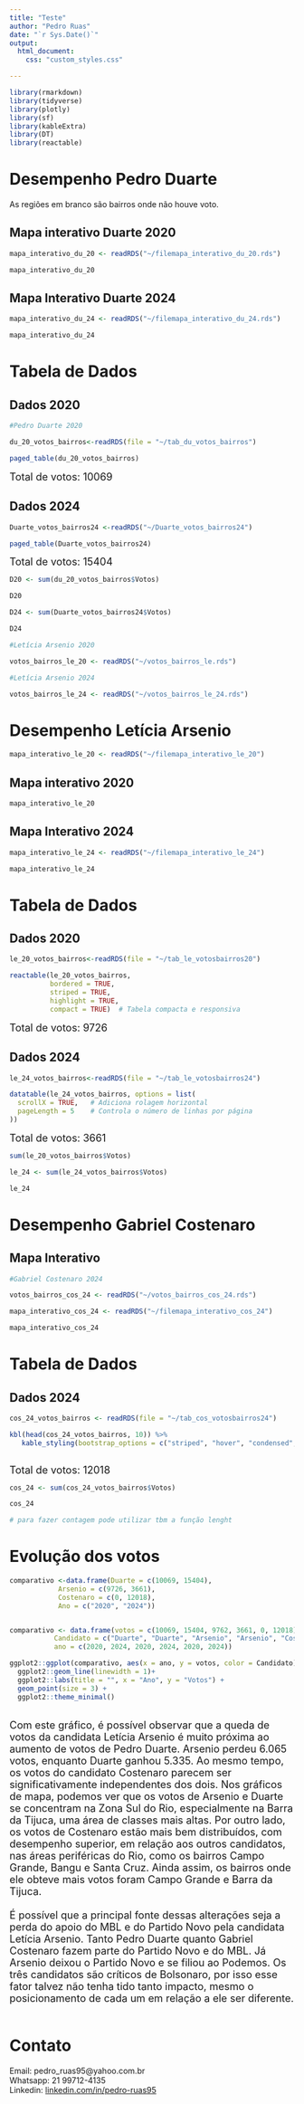 ---
title: "Teste"
author: "Pedro Ruas"
date: "`r Sys.Date()`"
output:
  html_document:
    css: "custom_styles.css" 

---
<style>
/* Aumentar a largura do container principal para conteúdo (parágrafos e títulos) */
.container {
  max-width: 90% !important;  /* Ajuste a largura conforme necessário (90% da tela, por exemplo) */
  width: 100% !important;     /* Assegura que o conteúdo ocupe toda a largura possível */
}

/* Garantir que a tabela tenha uma largura mínima */
.dataTables_wrapper .dataTables_scrollBody {
  min-width: 500px;  /* Ajuste para a largura desejada */
}
</style>

```{r, include=FALSE}

library(rmarkdown)
library(tidyverse)
library(plotly)
library(sf)
library(kableExtra)
library(DT)
library(reactable)
```



# Desempenho Pedro Duarte {.tabset}

As regiões em branco são bairros onde não houve voto.

## Mapa interativo Duarte 2020
```{r, include=FALSE}

mapa_interativo_du_20 <- readRDS("~/filemapa_interativo_du_20.rds")


```

```{r, echo=FALSE}

mapa_interativo_du_20

```

## Mapa Interativo Duarte 2024
```{r, include=FALSE}

mapa_interativo_du_24 <- readRDS("~/filemapa_interativo_du_24.rds")


```

```{r, echo=FALSE}

mapa_interativo_du_24

```

# Tabela de Dados {.tabset}

## Dados 2020


```{r, include=FALSE}
#Pedro Duarte 2020

du_20_votos_bairros<-readRDS(file = "~/tab_du_votos_bairros")
```

```{r, echo=FALSE}
paged_table(du_20_votos_bairros)

```
<span style="font-size:18px">Total de votos: 10069</span>

## Dados 2024

```{r, include=FALSE}

Duarte_votos_bairros24 <-readRDS("~/Duarte_votos_bairros24")

```
```{r, echo=FALSE}

paged_table(Duarte_votos_bairros24)

```
<span style="font-size:18px">Total de votos: 15404</span>  


```{r, include=FALSE}

D20 <- sum(du_20_votos_bairros$Votos)

D20

```

```{r, include=FALSE}

D24 <- sum(Duarte_votos_bairros24$Votos)

D24

```

```{r, include=FALSE}
#Letícia Arsenio 2020

votos_bairros_le_20 <- readRDS("~/votos_bairros_le.rds")

#Letícia Arsenio 2024

votos_bairros_le_24 <- readRDS("~/votos_bairros_le_24.rds")

```

# Desempenho Letícia Arsenio {.tabset}

```{r, include=FALSE}

mapa_interativo_le_20 <- readRDS("~/filemapa_interativo_le_20")


```

## Mapa interativo 2020
```{r, echo=FALSE}

mapa_interativo_le_20

```

## Mapa Interativo 2024
```{r, include=FALSE}

mapa_interativo_le_24 <- readRDS("~/filemapa_interativo_le_24")


```

```{r, echo=FALSE}

mapa_interativo_le_24

```

# Tabela de Dados{.tabset}
## Dados 2020
```{r, include=FALSE}

le_20_votos_bairros<-readRDS(file = "~/tab_le_votosbairros20")

```

```{r, echo=FALSE}

reactable(le_20_votos_bairros, 
          bordered = TRUE,
          striped = TRUE,
          highlight = TRUE,
          compact = TRUE)  # Tabela compacta e responsiva
```
<span style="font-size:18px">Total de votos: 9726</span>

## Dados 2024
```{r, include=FALSE}

le_24_votos_bairros<-readRDS(file = "~/tab_le_votosbairros24")

```

```{r, echo=FALSE}

datatable(le_24_votos_bairros, options = list(
  scrollX = TRUE,   # Adiciona rolagem horizontal
  pageLength = 5    # Controla o número de linhas por página
))

```
<span style="font-size:18px">Total de votos: 3661</span> 


```{r, include=FALSE}

sum(le_20_votos_bairros$Votos)

```

```{r, include=FALSE}

le_24 <- sum(le_24_votos_bairros$Votos)

le_24

```

# Desempenho Gabriel Costenaro{.tabset}
## Mapa Interativo


```{r, include=FALSE}

#Gabriel Costenaro 2024

votos_bairros_cos_24 <- readRDS("~/votos_bairros_cos_24.rds")


```

```{r, include=FALSE}

mapa_interativo_cos_24 <- readRDS("~/filemapa_interativo_cos_24")


```

```{r, echo=FALSE}

mapa_interativo_cos_24

```
# Tabela de Dados{.tabset}
## Dados 2024
```{r, echo=FALSE}

cos_24_votos_bairros <- readRDS(file = "~/tab_cos_votosbairros24")

```

```{r, echo=FALSE}

kbl(head(cos_24_votos_bairros, 10)) %>%
   kable_styling(bootstrap_options = c("striped", "hover", "condensed", "responsive"))
      
```

<span style="font-size:18px">Total de votos: 12018</span>

```{r, include=FALSE}

cos_24 <- sum(cos_24_votos_bairros$Votos)

cos_24

# para fazer contagem pode utilizar tbm a função lenght

```
# Evolução dos votos
```{r, include=FALSE}

comparativo <-data.frame(Duarte = c(10069, 15404),
            Arsenio = c(9726, 3661),
            Costenaro = c(0, 12018),
            Ano = c("2020", "2024"))



```

```{r, include=FALSE}

comparativo <- data.frame(votos = c(10069, 15404, 9762, 3661, 0, 12018),
           Candidato = c("Duarte", "Duarte", "Arsenio", "Arsenio", "Costenaro", "Costenaro"),
           ano = c(2020, 2024, 2020, 2024, 2020, 2024))

```

```{r, echo=FALSE}

ggplot2::ggplot(comparativo, aes(x = ano, y = votos, color = Candidato)) +
  ggplot2::geom_line(linewidth = 1)+
  ggplot2::labs(title = "", x = "Ano", y = "Votos") +
  geom_point(size = 3) +
  ggplot2::theme_minimal()


```
<br>
<span style="font-size:18px">   Com este gráfico, é possível observar que a queda de votos da candidata Letícia Arsenio é muito próxima ao aumento de votos de Pedro Duarte. Arsenio perdeu 6.065 votos, enquanto Duarte ganhou 5.335. Ao mesmo tempo, os votos do candidato Costenaro parecem ser significativamente independentes dos dois. Nos gráficos de mapa, podemos ver que os votos de Arsenio e Duarte se concentram na Zona Sul do Rio, especialmente na Barra da Tijuca, uma área de classes mais altas. Por outro lado, os votos de Costenaro estão mais bem distribuídos, com desempenho superior, em relação aos outros candidatos, nas áreas periféricas do Rio, como os bairros Campo Grande, Bangu e Santa Cruz. Ainda assim, os bairros onde ele obteve mais votos foram Campo Grande e Barra da Tijuca.
<br>  
É possível que a principal fonte dessas alterações seja a perda do apoio do MBL e do Partido Novo pela candidata Letícia Arsenio. Tanto Pedro Duarte quanto Gabriel Costenaro fazem parte do Partido Novo e do MBL. Já Arsenio deixou o Partido Novo e se filiou ao Podemos. Os três candidatos são críticos de Bolsonaro, por isso esse fator talvez não tenha tido tanto impacto, mesmo o posicionamento de cada um em relação a ele ser diferente.</span>
<br>
<br>

# Contato

Email: pedro_ruas95@yahoo.com.br  
Whatsapp: 21 99712-4135  
Linkedin:
[linkedin.com/in/pedro-ruas95](https://linkedin.com/in/pedro-ruas95)